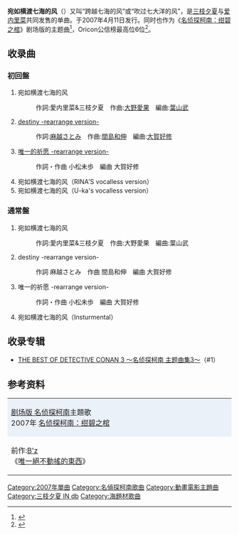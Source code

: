 {{Infobox Single 
| Name           = 宛如横渡七海的风
| Artist         = [[愛内里菜&三枝夕夏|愛内里菜&三枝夕夏]] 
| Album          = 
| A-side         = 
| B-side         = 
| Released       = 2007年4月11日 
| Format         = 
| Recorded       = 
| Genre          = [[J-POP|J-POP]]（[[动画歌曲|动画歌曲]]）
| Length         = 
| Label          = [[GIZA_studio|GIZA studio]]
| Writer         = 愛内里菜&三枝夕夏<br />[[大野愛果|大野愛果]]
| Producer       = 愛内里菜
| Certification  = 
| Chart position =*6位（[[Oricon公信榜|Oricon]]） 
| Last single    = [[100扇门|100扇门]] <br />(2006年)
| This single    = '''宛如横渡七海的风'''<br />(2007年) 
| Next single    = 
| Misc           = 
{{Extra chronology 2
| Artist         = [[愛内里菜|愛内里菜]]
| Type           = single
| Last single    = [[蔷薇花开_蔷薇花落|蔷薇花开 蔷薇花落]] <br />(2007年)
| This single    = '''宛如横渡七海的风''' <br />(2007年)
| Next single    = [[Mint|Mint]] <br />(2007年)
}}
{{Extra chronology 2
| Artist         = [[三枝夕夏_IN_db|三枝夕夏 IN db]]
| Type           = single
| Last single    = [[乘著白雲|乘著白雲]] <br />(2007年)
| This single    = '''宛如横渡七海的风''' <br />(2007年)
| Next single    = [[明天在明天的风中.....梦中/新的自己的转变|明天在明天的风中.....梦中/新的自己的转变]]<br />(2007年)
}}
}}
'''宛如横渡七海的风'''（{{lang|ja|七つの海を渡る風のように}}）又叫“跨越七海的风”或“吹过七大洋的风”，是[[三枝夕夏|三枝夕夏]]与[[爱内里菜|爱内里菜]]共同发售的单曲。于2007年4月11日发行。同时也作为《[[名侦探柯南：绀碧之棺|名侦探柯南：绀碧之棺]]》剧场版的主题曲<ref>{{Cite web |url=http://www.giza.co.jp/rina-uka/ |title=七つの海を渡る風のように - GIZA studio |accessdate=2014-10-16 |archive-date=2014-12-02 |archive-url=https://web.archive.org/web/20141202192242/http://www.giza.co.jp/rina-uka/ |dead-url=yes }}</ref>，Oricon公信榜最高位6位<ref>{{Cite web |url=http://mixi.jp/view_community.pl?id=1941169 |title=七つの海を渡る風のように   mixiコミュニティ |accessdate=2014-10-16 |archive-date=2014-10-19 |archive-url=https://web.archive.org/web/20141019203913/http://mixi.jp/view_community.pl?id=1941169 |dead-url=no }}</ref>。

== 收录曲 ==
=== 初回盤 ===
#宛如横渡七海的风
#:作詞:愛内里菜&三枝夕夏　作曲:[[大野愛果|大野愛果]]　編曲:[[葉山武|葉山武]]
#[[destiny_(松桥未树单曲)|destiny -rearrange version-]]
#:作詞:[[麻越さとみ|麻越さとみ]]　作曲:[[間島和伸|間島和伸]]　編曲:[[大賀好修|大賀好修]]
#[[唯一的祈愿|唯一的祈愿 -rearrange version-]]
#:作詞・作曲 小松未歩　編曲 大賀好修
#宛如横渡七海的风（RINA'S vocalless version）
#宛如横渡七海的风（U-ka's vocalless version）

=== 通常盤 ===
#宛如横渡七海的风
#:作詞:愛内里菜&三枝夕夏　作曲:大野愛果　編曲:葉山武
#destiny -rearrange version-
#:作詞 麻越さとみ　作曲 間島和伸　編曲 大賀好修
#唯一的祈愿 -rearrange version-
#:作詞・作曲 小松未歩　編曲 大賀好修
#宛如横渡七海的风（Insturmental）

== 收录专辑 ==
*[[THE_BEST_OF_DETECTIVE_CONAN_3_～名侦探柯南_主题曲集3～|THE BEST OF DETECTIVE CONAN 3 ～名侦探柯南 主题曲集3～]]（#1）

== 参考资料 ==
{{reflist}}

{| border="2" cellspacing="0" style="margin-left: auto; margin-right: auto;"
|- style="text-align: center;"
|colspan="3" style="background-color: #EBF1F9;"|[[名侦探柯南动画集数列表#剧场版|剧场版 名侦探柯南]]主題歌<br />2007年 [[名侦探柯南：绀碧之棺|名侦探柯南：绀碧之棺]]
|- style="text-align: center; font-size: smaller;"
| style="width: 30%;"|前作:[[B'z|B'z]]<br />《[[唯一絕不動搖的東西|唯一絕不動搖的東西]]》
| style="width: 40%;"|[[愛内里菜&三枝夕夏|愛内里菜&三枝夕夏]]<br />《'''宛如横渡七海的风'''》
| style="width: 30%;"|次作:<br />[[ZARD|ZARD]]<br />《[[展开双翼／爱在黑暗中|展开双翼]]》
|}
{{名偵探柯南}}
{{愛内里菜}}
{{三枝夕夏 IN db}}
{{DEFAULTSORT:Nanatsunoumi o watarukazenoyōni}}
[[Category:2007年單曲|Category:2007年單曲]]
[[Category:名偵探柯南歌曲|Category:名偵探柯南歌曲]]
[[Category:動畫電影主題曲|Category:動畫電影主題曲]]
[[Category:三枝夕夏_IN_db|Category:三枝夕夏 IN db]]
[[Category:海題材歌曲|Category:海題材歌曲]]